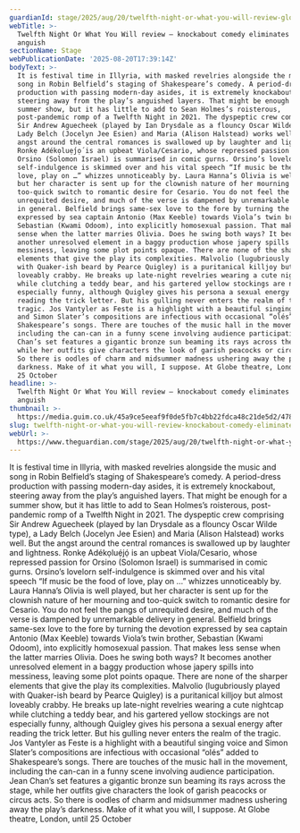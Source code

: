 ```yaml
---
guardianId: stage/2025/aug/20/twelfth-night-or-what-you-will-review-globe-theatre
webTitle: >-
  Twelfth Night Or What You Will review – knockabout comedy eliminates the
  anguish
sectionName: Stage
webPublicationDate: '2025-08-20T17:39:14Z'
bodyText: >-
  It is festival time in Illyria, with masked revelries alongside the music and
  song in Robin Belfield’s staging of Shakespeare’s comedy. A period-dress
  production with passing modern-day asides, it is extremely knockabout,
  steering away from the play’s anguished layers. That might be enough for a
  summer show, but it has little to add to Sean Holmes’s roisterous,
  post-pandemic romp of a Twelfth Night in 2021. The dyspeptic crew comprising
  Sir Andrew Aguecheek (played by Ian Drysdale as a flouncy Oscar Wilde type), a
  Lady Belch (Jocelyn Jee Esien) and Maria (Alison Halstead) works well. But the
  angst around the central romances is swallowed up by laughter and lightness.
  Ronkẹ Adékọluẹ́jọ́ is an upbeat Viola/Cesario, whose repressed passion for
  Orsino (Solomon Israel) is summarised in comic gurns. Orsino’s lovelorn
  self-indulgence is skimmed over and his vital speech “If music be the food of
  love, play on …” whizzes unnoticeably by. Laura Hanna’s Olivia is well played,
  but her character is sent up for the clownish nature of her mourning and
  too-quick switch to romantic desire for Cesario. You do not feel the pangs of
  unrequited desire, and much of the verse is dampened by unremarkable delivery
  in general. Belfield brings same-sex love to the fore by turning the devotion
  expressed by sea captain Antonio (Max Keeble) towards Viola’s twin brother,
  Sebastian (Kwami Odoom), into explicitly homosexual passion. That makes less
  sense when the latter marries Olivia. Does he swing both ways? It becomes
  another unresolved element in a baggy production whose japery spills into
  messiness, leaving some plot points opaque. There are none of the sharper
  elements that give the play its complexities. Malvolio (lugubriously played
  with Quaker-ish beard by Pearce Quigley) is a puritanical killjoy but almost
  loveably crabby. He breaks up late-night revelries wearing a cute nightcap
  while clutching a teddy bear, and his gartered yellow stockings are not
  especially funny, although Quigley gives his persona a sexual energy after
  reading the trick letter. But his gulling never enters the realm of the
  tragic. Jos Vantyler as Feste is a highlight with a beautiful singing voice
  and Simon Slater’s compositions are infectious with occasional “olés” added to
  Shakespeare’s songs. There are touches of the music hall in the movement,
  including the can-can in a funny scene involving audience participation. Jean
  Chan’s set features a gigantic bronze sun beaming its rays across the stage,
  while her outfits give characters the look of garish peacocks or circus acts.
  So there is oodles of charm and midsummer madness ushering away the play’s
  darkness. Make of it what you will, I suppose. At Globe theatre, London, until
  25 October
headline: >-
  Twelfth Night Or What You Will review – knockabout comedy eliminates the
  anguish
thumbnail: >-
  https://media.guim.co.uk/45a9ce5eeaf9f0de5fb7c4bb22fdca48c21de5d2/478_0_4969_3979/500.jpg
slug: twelfth-night-or-what-you-will-review-knockabout-comedy-eliminates-the-anguish
webUrl: >-
  https://www.theguardian.com/stage/2025/aug/20/twelfth-night-or-what-you-will-review-globe-theatre
---
```

It is festival time in Illyria, with masked revelries alongside the music and song in Robin Belfield’s staging of Shakespeare’s comedy. A period-dress production with passing modern-day asides, it is extremely knockabout, steering away from the play’s anguished layers. That might be enough for a summer show, but it has little to add to Sean Holmes’s roisterous, post-pandemic romp of a Twelfth Night in 2021. The dyspeptic crew comprising Sir Andrew Aguecheek (played by Ian Drysdale as a flouncy Oscar Wilde type), a Lady Belch (Jocelyn Jee Esien) and Maria (Alison Halstead) works well. But the angst around the central romances is swallowed up by laughter and lightness. Ronkẹ Adékọluẹ́jọ́ is an upbeat Viola/Cesario, whose repressed passion for Orsino (Solomon Israel) is summarised in comic gurns. Orsino’s lovelorn self-indulgence is skimmed over and his vital speech “If music be the food of love, play on …” whizzes unnoticeably by. Laura Hanna’s Olivia is well played, but her character is sent up for the clownish nature of her mourning and too-quick switch to romantic desire for Cesario. You do not feel the pangs of unrequited desire, and much of the verse is dampened by unremarkable delivery in general. Belfield brings same-sex love to the fore by turning the devotion expressed by sea captain Antonio (Max Keeble) towards Viola’s twin brother, Sebastian (Kwami Odoom), into explicitly homosexual passion. That makes less sense when the latter marries Olivia. Does he swing both ways? It becomes another unresolved element in a baggy production whose japery spills into messiness, leaving some plot points opaque. There are none of the sharper elements that give the play its complexities. Malvolio (lugubriously played with Quaker-ish beard by Pearce Quigley) is a puritanical killjoy but almost loveably crabby. He breaks up late-night revelries wearing a cute nightcap while clutching a teddy bear, and his gartered yellow stockings are not especially funny, although Quigley gives his persona a sexual energy after reading the trick letter. But his gulling never enters the realm of the tragic. Jos Vantyler as Feste is a highlight with a beautiful singing voice and Simon Slater’s compositions are infectious with occasional “olés” added to Shakespeare’s songs. There are touches of the music hall in the movement, including the can-can in a funny scene involving audience participation. Jean Chan’s set features a gigantic bronze sun beaming its rays across the stage, while her outfits give characters the look of garish peacocks or circus acts. So there is oodles of charm and midsummer madness ushering away the play’s darkness. Make of it what you will, I suppose. At Globe theatre, London, until 25 October
